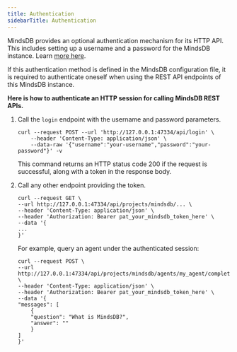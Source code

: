 ```yaml
---
title: Authentication
sidebarTitle: Authentication
---
```


MindsDB provides an optional authentication mechanism for its HTTP API. This includes setting up a username and a password for the MindsDB instance. Learn [more here](/setup/custom-config#auth).

If this authentication method is defined in the MindsDB configuration file, it is required to authenticate oneself when using the REST API endpoints of this MindsDB instance.

**Here is how to authenticate an HTTP session for calling MindsDB REST APIs.**

1. Call the `login` endpoint with the username and password parameters.

    ```
    curl --request POST --url 'http://127.0.0.1:47334/api/login' \
        --header 'Content-Type: application/json' \
        --data-raw '{"username":"your-username","password":"your-password"}' -v
    ```

    This command returns an HTTP status code 200 if the request is successful, along with a token in the response body.

2. Call any other endpoint providing the token.

    ```
    curl --request GET \
    --url http://127.0.0.1:47334/api/projects/mindsdb/... \
    --header 'Content-Type: application/json' \
    --header 'Authorization: Bearer pat_your_mindsdb_token_here' \
    --data '{
    ...
    }'
    ```

    For example, query an agent under the authenticated session:

    ```
    curl --request POST \
    --url http://127.0.0.1:47334/api/projects/mindsdb/agents/my_agent/completions/stream \
    --header 'Content-Type: application/json' \
    --header 'Authorization: Bearer pat_your_mindsdb_token_here' \
    --data '{
    "messages": [
        {
        "question": "What is MindsDB?",
        "answer": ""
        }
    ]
    }'
    ```
